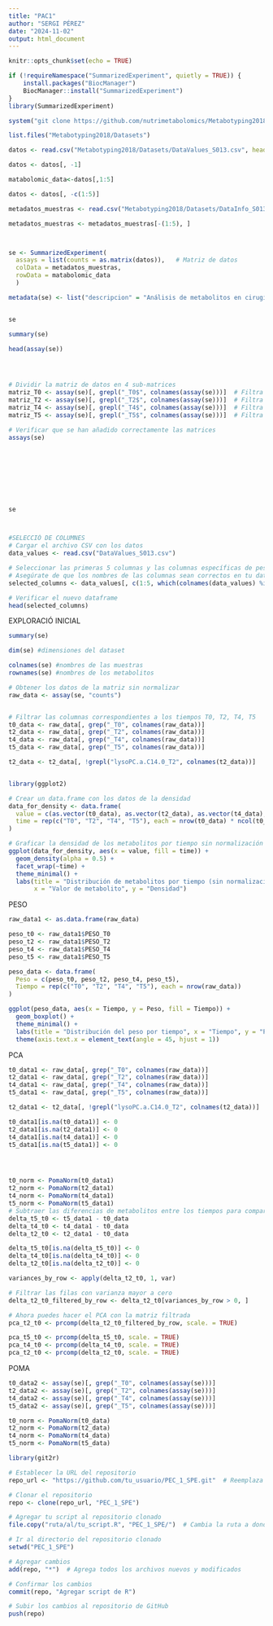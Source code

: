 ```yaml
---
title: "PAC1"
author: "SERGI PÉREZ"
date: "2024-11-02"
output: html_document
---
```


```r
knitr::opts_chunk$set(echo = TRUE)

if (!requireNamespace("SummarizedExperiment", quietly = TRUE)) {
    install.packages("BiocManager")
    BiocManager::install("SummarizedExperiment")
}
library(SummarizedExperiment)

```

```r
system("git clone https://github.com/nutrimetabolomics/Metabotyping2018.git")

list.files("Metabotyping2018/Datasets")

datos <- read.csv("Metabotyping2018/Datasets/DataValues_S013.csv", header = TRUE, stringsAsFactors = FALSE)

datos <- datos[, -1]

matabolomic_data<-datos[,1:5]

datos <- datos[, -c(1:5)]

metadatos_muestras <- read.csv("Metabotyping2018/Datasets/DataInfo_S013.csv", header = TRUE, stringsAsFactors = FALSE)

metadatos_muestras <- metadatos_muestras[-(1:5), ]



se <- SummarizedExperiment(
  assays = list(counts = as.matrix(datos)),   # Matriz de datos
  colData = metadatos_muestras,
  rowData = matabolomic_data
  )

metadata(se) <- list("descripcion" = "Análisis de metabolitos en cirugía bariátrica")


se

summary(se)

head(assay(se))




# Dividir la matriz de datos en 4 sub-matrices
matriz_T0 <- assay(se)[, grepl("_T0$", colnames(assay(se)))]  # Filtra las columnas que terminan en _T0
matriz_T2 <- assay(se)[, grepl("_T2$", colnames(assay(se)))]  # Filtra las columnas que terminan en _T2
matriz_T4 <- assay(se)[, grepl("_T4$", colnames(assay(se)))]  # Filtra las columnas que terminan en _T4
matriz_T5 <- assay(se)[, grepl("_T5$", colnames(assay(se)))]  # Filtra las columnas que terminan en _T5

# Verificar que se han añadido correctamente las matrices
assays(se)









se




```


```r
#SELECCIÓ DE COLUMNES
# Cargar el archivo CSV con los datos
data_values <- read.csv("DataValues_S013.csv")

# Seleccionar las primeras 5 columnas y las columnas específicas de peso
# Asegúrate de que los nombres de las columnas sean correctos en tu dataframe
selected_columns <- data_values[, c(1:5, which(colnames(data_values) %in% c("PESO_T0", "PESO_T2", "PESO_T4", "PESO_T5")))]

# Verificar el nuevo dataframe
head(selected_columns)
```


EXPLORACIÓ INICIAL
```r
summary(se)

dim(se) #dimensiones del dataset

colnames(se) #nombres de las muestras
rownames(se) #nombres de los metabolitos


```


```r
# Obtener los datos de la matriz sin normalizar
raw_data <- assay(se, "counts")


# Filtrar las columnas correspondientes a los tiempos T0, T2, T4, T5
t0_data <- raw_data[, grep("_T0", colnames(raw_data))]
t2_data <- raw_data[, grep("_T2", colnames(raw_data))]
t4_data <- raw_data[, grep("_T4", colnames(raw_data))]
t5_data <- raw_data[, grep("_T5", colnames(raw_data))]

t2_data <- t2_data[, !grepl("lysoPC.a.C14.0_T2", colnames(t2_data))]


library(ggplot2)

# Crear un data.frame con los datos de la densidad
data_for_density <- data.frame(
  value = c(as.vector(t0_data), as.vector(t2_data), as.vector(t4_data), as.vector(t5_data)),
  time = rep(c("T0", "T2", "T4", "T5"), each = nrow(t0_data) * ncol(t0_data))
)

# Graficar la densidad de los metabolitos por tiempo sin normalización
ggplot(data_for_density, aes(x = value, fill = time)) +
  geom_density(alpha = 0.5) +
  facet_wrap(~time) +
  theme_minimal() +
  labs(title = "Distribución de metabolitos por tiempo (sin normalización)", 
       x = "Valor de metabolito", y = "Densidad")
```
PESO

```r

raw_data1 <- as.data.frame(raw_data)

peso_t0 <- raw_data1$PESO_T0
peso_t2 <- raw_data1$PESO_T2
peso_t4 <- raw_data1$PESO_T4
peso_t5 <- raw_data1$PESO_T5

peso_data <- data.frame(
  Peso = c(peso_t0, peso_t2, peso_t4, peso_t5),
  Tiempo = rep(c("T0", "T2", "T4", "T5"), each = nrow(raw_data))
)

ggplot(peso_data, aes(x = Tiempo, y = Peso, fill = Tiempo)) +
  geom_boxplot() +
  theme_minimal() +
  labs(title = "Distribución del peso por tiempo", x = "Tiempo", y = "Peso (kg)") +
  theme(axis.text.x = element_text(angle = 45, hjust = 1))
```

PCA

```r
t0_data1 <- raw_data[, grep("_T0", colnames(raw_data))]
t2_data1 <- raw_data[, grep("_T2", colnames(raw_data))]
t4_data1 <- raw_data[, grep("_T4", colnames(raw_data))]
t5_data1 <- raw_data[, grep("_T5", colnames(raw_data))]

t2_data1 <- t2_data[, !grepl("lysoPC.a.C14.0_T2", colnames(t2_data))]

t0_data1[is.na(t0_data1)] <- 0
t2_data1[is.na(t2_data1)] <- 0
t4_data1[is.na(t4_data1)] <- 0
t5_data1[is.na(t5_data1)] <- 0




t0_norm <- PomaNorm(t0_data1)
t2_norm <- PomaNorm(t2_data1)
t4_norm <- PomaNorm(t4_data1)
t5_norm <- PomaNorm(t5_data1)
# Subtraer las diferencias de metabolitos entre los tiempos para comparar T6-T0, T3-T0, y T1-T0
delta_t5_t0 <- t5_data1 - t0_data
delta_t4_t0 <- t4_data1 - t0_data
delta_t2_t0 <- t2_data1 - t0_data

delta_t5_t0[is.na(delta_t5_t0)] <- 0
delta_t4_t0[is.na(delta_t4_t0)] <- 0
delta_t2_t0[is.na(delta_t2_t0)] <- 0

variances_by_row <- apply(delta_t2_t0, 1, var)

# Filtrar las filas con varianza mayor a cero
delta_t2_t0_filtered_by_row <- delta_t2_t0[variances_by_row > 0, ]

# Ahora puedes hacer el PCA con la matriz filtrada
pca_t2_t0 <- prcomp(delta_t2_t0_filtered_by_row, scale. = TRUE)

pca_t5_t0 <- prcomp(delta_t5_t0, scale. = TRUE)
pca_t4_t0 <- prcomp(delta_t4_t0, scale. = TRUE)
pca_t2_t0 <- prcomp(delta_t2_t0, scale. = TRUE)


```
POMA

```r
t0_data2 <- assay(se)[, grep("_T0", colnames(assay(se)))]
t2_data2 <- assay(se)[, grep("_T2", colnames(assay(se)))]
t4_data2 <- assay(se)[, grep("_T4", colnames(assay(se)))]
t5_data2 <- assay(se)[, grep("_T5", colnames(assay(se)))]

t0_norm <- PomaNorm(t0_data)
t2_norm <- PomaNorm(t2_data)
t4_norm <- PomaNorm(t4_data)
t5_norm <- PomaNorm(t5_data)
```


```r

library(git2r)

# Establecer la URL del repositorio
repo_url <- "https://github.com/tu_usuario/PEC_1_SPE.git"  # Reemplaza "tu_usuario" por tu nombre de usuario

# Clonar el repositorio
repo <- clone(repo_url, "PEC_1_SPE")

# Agregar tu script al repositorio clonado
file.copy("ruta/al/tu_script.R", "PEC_1_SPE/")  # Cambia la ruta a donde está tu script

# Ir al directorio del repositorio clonado
setwd("PEC_1_SPE")

# Agregar cambios
add(repo, "*")  # Agrega todos los archivos nuevos y modificados

# Confirmar los cambios
commit(repo, "Agregar script de R")

# Subir los cambios al repositorio de GitHub
push(repo)
```

